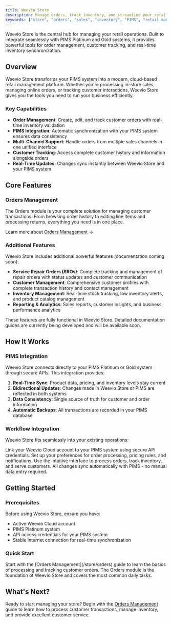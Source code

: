 ```yaml
---
title: Weevio Store
description: Manage orders, track inventory, and streamline your retail operations with Weevio Cloud Store Management.
keywords: ["store", "orders", "sales", "inventory", "PIMS", "retail management"]
---
```


Weevio Store is the central hub for managing your retail operations. Built to integrate seamlessly with PIMS Platinum and Gold systems, it provides powerful tools for order management, customer tracking, and real-time inventory synchronization.

## Overview

Weevio Store transforms your PIMS system into a modern, cloud-based retail management platform. Whether you're processing in-store sales, managing online orders, or tracking customer interactions, Weevio Store gives you the tools you need to run your business efficiently.

### Key Capabilities

- **Order Management**: Create, edit, and track customer orders with real-time inventory validation
- **PIMS Integration**: Automatic synchronization with your PIMS system ensures data consistency
- **Multi-Channel Support**: Handle orders from multiple sales channels in one unified interface
- **Customer Tracking**: Access complete customer history and information alongside orders
- **Real-Time Updates**: Changes sync instantly between Weevio Store and your PIMS system

## Core Features

### Orders Management

The Orders module is your complete solution for managing customer transactions. From browsing order history to editing line items and processing returns, everything you need is in one place.

<CardGrid>
  <Card
    title="Order Table"
    description="Browse, search, and filter orders with powerful sorting and filtering tools."
    href="/store/orders/order-table"
  />
  <Card
    title="Order View"
    description="View comprehensive order details including items, pricing, and customer information."
    href="/store/orders/order-view-overview"
  />
  <Card
    title="Line Items"
    description="Add, edit, and remove products from orders with real-time inventory validation."
    href="/store/orders/line-items"
  />
  <Card
    title="Customer Management"
    description="Manage customer information, addresses, and order history in context."
    href="/store/orders/customer-management"
  />
</CardGrid>

Learn more about [Orders Management](/store/orders) →

### Additional Features

Weevio Store includes additional powerful features (documentation coming soon):

- **Service Repair Orders (SROs)**: Complete tracking and management of repair orders with status updates and customer communication
- **Customer Management**: Comprehensive customer profiles with complete transaction history and contact management
- **Inventory Management**: Real-time stock tracking, low inventory alerts, and product catalog management
- **Reporting & Analytics**: Sales reports, customer insights, and business performance analytics

<Note type="info" title="Documentation in Progress">
These features are fully functional in Weevio Store. Detailed documentation guides are currently being developed and will be available soon.
</Note>

## How It Works

### PIMS Integration

Weevio Store connects directly to your PIMS Platinum or Gold system through secure APIs. This integration provides:

1. **Real-Time Sync**: Product data, pricing, and inventory levels stay current
2. **Bidirectional Updates**: Changes made in Weevio Store or PIMS are reflected in both systems
3. **Data Consistency**: Single source of truth for customer and order information
4. **Automatic Backups**: All transactions are recorded in your PIMS database

### Workflow Integration

Weevio Store fits seamlessly into your existing operations:

<Step>
  <StepItem title="Connect to PIMS">
    Link your Weevio Cloud account to your PIMS system using secure API credentials.
  </StepItem>
  <StepItem title="Configure Settings">
    Set up your preferences for order processing, pricing rules, and notifications.
  </StepItem>
  <StepItem title="Start Managing Orders">
    Use the intuitive interface to process orders, track inventory, and serve customers.
  </StepItem>
  <StepItem title="Automatic Sync">
    All changes sync automatically with PIMS - no manual data entry required.
  </StepItem>
</Step>

## Getting Started

### Prerequisites

Before using Weevio Store, ensure you have:

- Active Weevio Cloud account
- PIMS Platinum system
- API access credentials for your PIMS system
- Stable internet connection for real-time synchronization

### Quick Start

<Note type="info" title="New to Weevio Store?">
Start with the [Orders Management](/store/orders) guide to learn the basics of processing and tracking customer orders. The Orders module is the foundation of Weevio Store and covers the most common daily tasks.
</Note>

## What's Next?

Ready to start managing your store? Begin with the [Orders Management](/store/orders) guide to learn how to process customer transactions, manage inventory, and provide excellent customer service.
